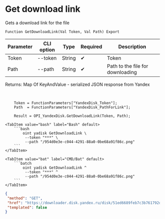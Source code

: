 ﻿---
sidebar_position: 6
description: Get download link and other functions to work with Yandex Disk in the Open Integration Package, a free open-source integration library for 1C:Enterprise 8, OneScript and CLI
keywords: [1C, 1С, 1С:Enterprise, 1С:Enterprise 8.3, API, Integration, Services, Exchange, OneScript, CLI, Yandex Disk]
---


# Get download link
 Gets a download link for the file



`Function GetDownloadLink(Val Token, Val Path) Export`

  | Parameter | CLI option | Type | Required | Description |
  |-|-|-|-|-|
  | Token | --token | String | &#x2714; | Token |
  | Path | --path | String | &#x2714; | Path to the file for downloading |

  
  Returns:  Map Of KeyAndValue - serialized JSON response from Yandex

<br/>



```bsl title="1C:Enterprise/OneScript code example"
    Token = FunctionParameters["YandexDisk_Token"];
    Path  = FunctionParameters["YandexDisk_PathForLink"];

    Result = OPI_YandexDisk.GetDownloadLink(Token, Path);
```
 

 <Tabs>
  
    <TabItem value="bash" label="Bash" default>
        ```bash
            oint yadisk GetDownloadLink \
             --token "***" \
             --path "/954d0e3e-c044-4291-88a0-0be68a91f86c.png"
        ```
    </TabItem>
  
    <TabItem value="bat" label="CMD/Bat" default>
        ```batch
            oint yadisk GetDownloadLink ^
             --token "***" ^
             --path "/954d0e3e-c044-4291-88a0-0be68a91f86c.png"
        ```
    </TabItem>
</Tabs>


```json title="Result"
{
 "method": "GET",
 "href": "https://downloader.disk.yandex.ru/disk/51ed6689feb7c3b761792d1e5edf210341569f9c73db0c9085530fef86619f4f/68efa254/Kdpe3dFisZLPovVA4r-aBmpkby3AOQiLsayEHYapOMw2ylFGSbZZrsWtGPTvHxG_-QDrqSGFBOOsS3b3gKT1zA%3D%3D?uid=1573541518&filename=954d0e3e-c044-4291-88a0-0be68a91f86c.png&disposition=attachment&hash=&limit=0&content_type=multipart&owner_uid=1573541518&fsize=2114023&hid=03d7263840468e281bd0b238a26e7d0d&media_type=image&tknv=v3&etag=9e0176f87f6565a22f78e0f9b39a4d78",
 "templated": false
}
```
